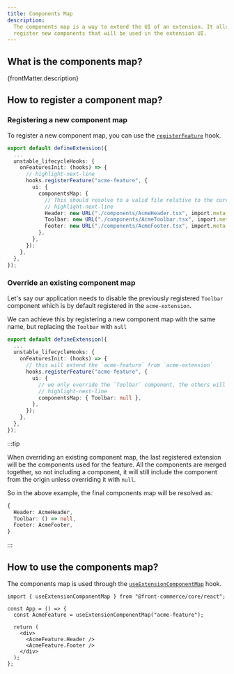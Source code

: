```yaml
---
title: Components Map
description:
  The components map is a way to extend the UI of an extension. It allows to
  register new components that will be used in the extension UI.
---
```


<SinceVersion tag="3.9" />

## What is the components map?

<p>{frontMatter.description}</p>

## How to register a component map?

### Registering a new component map

To register a new component map, you can use the
[`registerFeature`](/docs/3.x/api-reference/front-commerce-core/extension-features#registerfeature)
hook.

```ts title="./example-extension/acme-extension/index.ts"
export default defineExtension({
  ...
  unstable_lifecycleHooks: {
    onFeaturesInit: (hooks) => {
      // highlight-next-line
      hooks.registerFeature("acme-feature", {
        ui: {
          componentsMap: {
            // This should resolve to a valid file relative to the current import.meta.url
            // highlight-next-line
            Header: new URL("./components/AcmeHeader.tsx", import.meta.url),
            Toolbar: new URL("./components/AcmeToolbar.tsx", import.meta.url),
            Footer: new URL("./components/AcmeFooter.tsx", import.meta.url),
          },
        },
      });
    },
  },
});
```

### Override an existing component map

Let's say our application needs to disable the previously registered `Toolbar`
component which is by default registered in the `acme-extension`.

We can achieve this by registering a new component map with the same name, but
replacing the `Toolbar` with `null`

```ts title="./example-extension/application-extension/index.ts"
export default defineExtension({
  ...
  unstable_lifecycleHooks: {
    onFeaturesInit: (hooks) => {
      // this will extend the `acme-feature` from `acme-extension`
      hooks.registerFeature("acme-feature", {
        ui: {
          // we only override the `Toolbar` component, the others will still resolve from `acme-extension`
          // highlight-next-line
          componentsMap: { Toolbar: null },
        },
      });
    },
  },
});
```

:::tip

When overriding an existing component map, the last registered extension will be
the components used for the feature. All the components are merged together, so
not including a component, it will still include the component from the origin
unless overriding it with `null`.

So in the above example, the final components map will be resolved as:

```ts
{
  Header: AcmeHeader,
  Toolbar: () => null,
  Footer: AcmeFooter,
}
```

:::

## How to use the components map?

The components map is used through the
[`useExtensionComponentMap`](/docs/3.x/api-reference/front-commerce-core/react#useextensioncomponentmap)
hook.

```tsx
import { useExtensionComponentMap } from "@front-commerce/core/react";

const App = () => {
  const AcmeFeature = useExtensionComponentMap("acme-feature");

  return (
    <div>
      <AcmeFeature.Header />
      <AcmeFeature.Footer />
    </div>
  );
};
```

